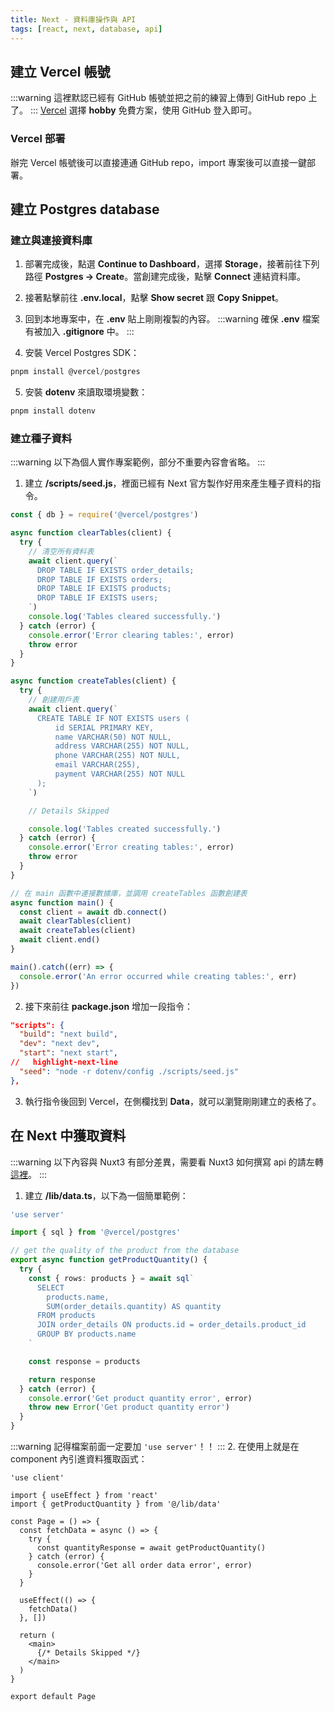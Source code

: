 ```yaml
---
title: Next - 資料庫操作與 API
tags: [react, next, database, api]
---
```

## 建立 Vercel 帳號
:::warning
這裡默認已經有 GitHub 帳號並把之前的練習上傳到 GitHub repo 上了。
:::
[Vercel](https://vercel.com/signup) 選擇 **hobby** 免費方案，使用 GitHub 登入即可。

### Vercel 部署
辦完 Vercel 帳號後可以直接連通 GitHub repo，import 專案後可以直接一鍵部署。


## 建立 Postgres database
### 建立與連接資料庫
1. 部署完成後，點選 **Continue to Dashboard**，選擇 **Storage**，接著前往下列路徑 **Postgres → Create**。當創建完成後，點擊 **Connect** 連結資料庫。

2. 接著點擊前往 **.env.local**，點擊 **Show secret** 跟 **Copy Snippet**。

3. 回到本地專案中，在 **.env** 貼上剛剛複製的內容。
:::warning
確保 **.env** 檔案有被加入 **.gitignore** 中。
:::
4. 安裝 Vercel Postgres SDK：
```powershell
pnpm install @vercel/postgres
```
5. 安裝 **dotenv** 來讀取環境變數：
```powershell
pnpm install dotenv
```

### 建立種子資料
:::warning
以下為個人實作專案範例，部分不重要內容會省略。
:::
1. 建立 **/scripts/seed.js**，裡面已經有 Next 官方製作好用來產生種子資料的指令。  
```js
const { db } = require('@vercel/postgres')

async function clearTables(client) {
  try {
    // 清空所有資料表
    await client.query(`
      DROP TABLE IF EXISTS order_details;
      DROP TABLE IF EXISTS orders;
      DROP TABLE IF EXISTS products;
      DROP TABLE IF EXISTS users;
    `)
    console.log('Tables cleared successfully.')
  } catch (error) {
    console.error('Error clearing tables:', error)
    throw error
  }
}

async function createTables(client) {
  try {
    // 創建用戶表
    await client.query(`
      CREATE TABLE IF NOT EXISTS users (
          id SERIAL PRIMARY KEY,
          name VARCHAR(50) NOT NULL,
          address VARCHAR(255) NOT NULL,
          phone VARCHAR(255) NOT NULL,
          email VARCHAR(255),
          payment VARCHAR(255) NOT NULL
      );
    `)

    // Details Skipped

    console.log('Tables created successfully.')
  } catch (error) {
    console.error('Error creating tables:', error)
    throw error
  }
}

// 在 main 函數中連接數據庫，並調用 createTables 函數創建表
async function main() {
  const client = await db.connect()
  await clearTables(client)
  await createTables(client)
  await client.end()
}

main().catch((err) => {
  console.error('An error occurred while creating tables:', err)
})
```
2. 接下來前往 **package.json** 增加一段指令：
```json
"scripts": {
  "build": "next build",
  "dev": "next dev",
  "start": "next start",
//   highlight-next-line
  "seed": "node -r dotenv/config ./scripts/seed.js"
},
```

3. 執行指令後回到 Vercel，在側欄找到 **Data**，就可以瀏覽剛剛建立的表格了。

## 在 Next 中獲取資料
:::warning
以下內容與 Nuxt3 有部分差異，需要看 Nuxt3 如何撰寫 api 的請左轉[這裡](../Vue/06-nuxt_data_fetch.mdx)。
:::
1. 建立 **/lib/data.ts**，以下為一個簡單範例：
```ts
'use server'

import { sql } from '@vercel/postgres'

// get the quality of the product from the database
export async function getProductQuantity() {
  try {
    const { rows: products } = await sql`
      SELECT
        products.name,
        SUM(order_details.quantity) AS quantity
      FROM products
      JOIN order_details ON products.id = order_details.product_id
      GROUP BY products.name
    `

    const response = products

    return response
  } catch (error) {
    console.error('Get product quantity error', error)
    throw new Error('Get product quantity error')
  }
}
```
:::warning
記得檔案前面一定要加 `'use server'`！！
:::
2. 在使用上就是在 component 內引進資料獲取函式：
```tsx
'use client'

import { useEffect } from 'react'
import { getProductQuantity } from '@/lib/data'

const Page = () => {
  const fetchData = async () => {
    try {
      const quantityResponse = await getProductQuantity()
    } catch (error) {
      console.error('Get all order data error', error)
    }
  }

  useEffect(() => {
    fetchData()
  }, [])

  return (
    <main>
      {/* Details Skipped */}
    </main>
  )
}

export default Page
```
